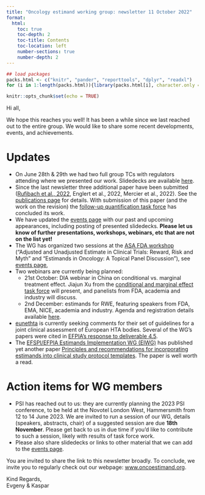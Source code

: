 ```yaml
---
title: "Oncology estimand working group: newsletter 11 October 2022"
format:
  html:
    toc: true
    toc-depth: 2
    toc-title: Contents
    toc-location: left
    number-sections: true
    number-depth: 2
---
```


```r
## load packages
packs.html <- c("knitr", "pander", "reporttools", "dplyr", "readxl")
for (i in 1:length(packs.html)){library(packs.html[i], character.only = TRUE)}

knitr::opts_chunk$set(echo = TRUE)
```

Hi all,

We hope this reaches you well! It has been a while since we last reached out to the entire group. We would like to share some recent developments, events, and achievements.

# Updates

- On June 28th & 29th we had two full group TCs with regulators attending where we presented our work. Slidedecks are available [here](../ha.html).
- Since the last newsletter three additional paper have been submitted ([Rufibach et al., 2022](https://arxiv.org/abs/2206.05216), Englert et al., 2022, Mercier et al., 2022). See the [publications page](../publications.html) for details. With submission of this paper (and the work on the revision) the [follow-up quantification task force](../taskforces.html#quantification-of-follow-up) has concluded its work.
- We have updated the [events page](../events_past.html) with our past and upcoming appearances, including posting of presented slidedecks. **Please let us know of further presentations, workshops, webinars, etc that are not on the list yet!**
- The WG has organized two sessions at the [ASA FDA workshop](https://ww2.amstat.org/meetings/biop/2022/) ("Adjusted and Unadjusted Estimate in Clinical Trials: Reward, Risk and Myth" and "Estimands in Oncology: A Topical Panel Discussion"), see [events page](../events_past.html#20092022:_ASA_Biopharmaceutical_Section_Regulatory-Industry_Statistics_Workshop), 
- Two webinars are currently being planned:
  - 21st October: DIA webinar in China on conditional vs. marginal treatment effect. Jiajun Xu from the [conditional and marginal effect task force](../taskforces.html#conditional-vs.-marginal-effects) will present, and panelists from FDA, academia and industry will discuss.
  - 2nd December: estimands for RWE, featuring speakers from FDA, EMA, NICE, academia and industry. Agenda and registration details available [here](20221202_ASA_NJ_TTF_estimands.pdf).
- [eunethta](https://www.eunethta.eu/) is currently seeking comments for their set of guidelines for a joint clinical assessment of European HTA bodies. Several of the WG's papers were cited in [EFPIA's response to deliverable 4.5](https://www.eunethta.eu/d4-5/).
- The [EFSPI/EFPIA Estimands Implementation WG (EIWG)](https://www.efspi.org/EFSPI/Working_Groups/EFSPI_EFPIA_EIWG.aspx) has published yet another paper [Principles and recommendations for incorporating estimands into clinical study protocol templates](https://trialsjournal.biomedcentral.com/articles/10.1186/s13063-022-06515-2). The paper is well worth a read.

# Action items for WG members
- PSI has reached out to us: they are currently planning the 2023 PSI conference, to be held at the Novotel London West, Hammersmith from 12 to 14 June 2023. We are invited to run a session of our WG, details (speakers, abstracts, chair) of a suggested session are due **18th November**. Please get back to us in due time if you'd like to contribute to such a session, likely with results of task force work.
- Please also share slidedecks or links to other material that we can add to the [events page](../events_past.html).
 
You are invited to share the link to this newsletter broadly. To conclude, we invite you to regularly check out our webpage: [www.oncoestimand.org](http://www.oncoestimand.org).

Kind Regards,<br>
Evgeny & Kaspar
